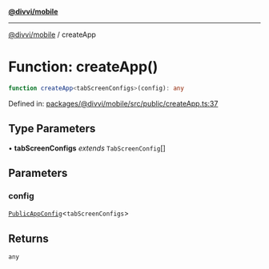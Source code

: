 [**@divvi/mobile**](../README)

---

[@divvi/mobile](../README) / createApp

# Function: createApp()

```ts
function createApp<tabScreenConfigs>(config): any
```

Defined in: [packages/@divvi/mobile/src/public/createApp.ts:37](https://github.com/divvi-xyz/divvi-mobile/blob/main/packages/@divvi/mobile/src/public/createApp.ts#L37)

## Type Parameters

• **tabScreenConfigs** _extends_ `TabScreenConfig`[]

## Parameters

### config

[`PublicAppConfig`](../interfaces/PublicAppConfig)\<`tabScreenConfigs`\>

## Returns

`any`
